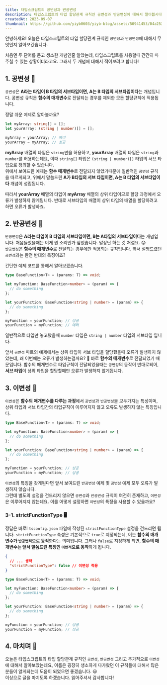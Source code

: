 ```yaml
---
title: 타입스크립트의 공변성과 반공변성
description: 타입스크립트의 타입 할당관계 규칙인 공변성과 반공변성에 대해서 알아봅시다.
createdAt: 2023-09-07
thumbnail: https://github.com/yiyb0603/yiyb-blog/assets/50941453/04a253ab-fd5e-4d7e-b9e0-7672e20b3be2
---
```


안녕하세요! 오늘은 타입스크립트의 타입 할당관계 규칙인 `공변성`과 `반공변성`에 대해서 무엇인지 알아보겠습니다.<br />

처음엔 두 단어를 듣고 생소한 개념인줄 알았는데, 타입스크립트를 사용할때 간간히 마주칠 수 있는 상황이더라고요. 그래서 두 개념에 대해서 적어보려고 합니다!

## 1. 공변성 📕

`공변성`은 **A라는 타입이 B 타입의 서브타입이면, A는 B 타입의 서브타입이다**는 개념입니다. 공변성 규칙은 **함수의 매개변수**로 전달되는 경우를 제외한 모든 할당규칙에 적용됩니다.

정말 쉬운 예제로 알아볼까요?

```typescript
let myArray: string[] = [];
let yourArray: (string | number)[] = [];

myArray = yourArray; // 에러
yourArray = myArray; // 성공
```

**myArray** 배열의 타입은 `string`만을 허용하고, **yourArray** 배열의 타입은 `string`과 `number`를 허용하는데요, 이때 `string[]` 타입은 `(string | number)[]` 타입의 서브 타입으로 정의할 수 있습니다.<br />
위에서 보여드린 예제는 **함수 매개변수**로 전달되지 않았기때문에 일반적인 `공변성` 규칙을 따르게되고, 위에서 말씀드린 **A가 B타입의 서브 타입이면, A는 B 타입의 서브타입이다** 개념이 성립됩니다.

따라서 **yourArray** 배열의 타입이 **myArray** 배열의 상위 타입이므로 할당 과정에서 오류가 발생하지 않게됩니다. 반대로 서브타입의 배열이 상위 타입의 배열을 할당하려고 하면 오류가 발생하죠.

## 2. 반공변성 📘

`반공변성`은 **A라는 타입이 B 타입의 서브타입이면, B는 A타입의 서브타입이다**는 개념입니다. 처음들었을때는 이게 뭔 소리인가 싶었습니다. 말장난 하는 것 처럼요. 😟<br />
`반공변성`은 **함수의 매개변수**로 전달되는 경우에만 적용되는 규칙입니다. 앞서 설명드렸던 `공변성`과는 완전 반대의 특징이죠?

간단한 예제 코드를 통해서 알아보겠습니다.

```typescript
type BaseFunction<T> = (params: T) => void;

let myFunction: BaseFunction<number> = (param) => {
  // do something
};

let yourFunction: BaseFunction<string | number> = (param) => {
  // do something
};

myFunction = yourFunction; // 성공
yourFunction = myFunction; // 에러
```

일반적으로 타입만 놓고봤을때 `number` 타입은 `string | number` 타입의 서브타입 입니다.

앞서 `공변성` 파트의 예제에서는 상위 타입이 서브 타입을 할당했을때 오류가 발생하지 않았는데, 왜 이번에는 오류가 발생하는걸까요? 🤔 바로 **함수의 매개변수**로 전달되었기 때문입니다.
함수의 매개변수로 타입규칙이 전달되었을때는 `공변성`의 동작이 반대로되어, **서브 타입**이 상위 타입을 할당할때만 오류가 발생하지 않게됩니다.

## 3. 이변성 📒

`이변성`은 **함수의 매개변수를 다루는 과정**에서 `공변성`과 `반공변성`을 모두가지는 특성이며, 상위 타입과 서브 타입간의 타입규칙이 이루어지지 않고 오류도 발생하지 않는 특징입니다.

```typescript
type BaseFunction<T> = (params: T) => void;

let myFunction: BaseFunction<number> = (param) => {
  // do something
};

let yourFunction: BaseFunction<string | number> = (param) => {
  // do something
};

myFunction = yourFunction; // 성공
yourFunction = myFunction; // 성공
```

`이변성`의 특징을 갖게된다면 앞서 보여드린 `반공변성` 예제 및 `공변성` 예제 모두 오류가 발생하지 않습니다.<br />
그런데 별도의 설정을 건드리지 않으면 `공변성`과 `반공변성` 규칙이 여전히 존재하고, `이변성`은 이루어지지 않는데요. 이를 어떻게 설정하면 `이변성`의 특징을 사용할 수 있을까요?

### 3-1. strictFunctionType 🖥️

정답은 바로! `tsconfig.json` 파일에 작성된 `strictFunctionType` 설정을 건드리면 됩니다.
`strictFunctionType` 속성은 기본적으로 `true`로 지정되는데, 이는 **함수의 매개변수가 `반공변적`으로 동작**한다는 의미입니다. 그러나 `false`로 지정하게 되면, **함수의 매개변수는 앞서 말씀드린 특징인 `이변적`으로 동작**하게 됩니다.

```json
{
  // ... 생략
  "strictFunctionType": false // 이변성 적용
}
```

```typescript
type BaseFunction<T> = (params: T) => void;

let myFunction: BaseFunction<number> = (param) => {
  // do something
};

let yourFunction: BaseFunction<string | number> = (param) => {
  // do something
};

myFunction = yourFunction; // 성공
yourFunction = myFunction; // 성공
```

## 4. 마치며 📌

오늘은 타입스크립트의 타입 할당관계 규칙인 `공변성`, `반공변성` 그리고 추가적으로 `이변성`에 대해서 알아보았는데요, 이름은 굉장히 생소하게 다가왔던 이 규칙들에 대해서 많은분들이 알게되는데 도움이 되었으면 좋겠습니다. 😃<br />
이상으로 글을 마치도록 하겠습니다. 읽어주셔서 감사합니다!

